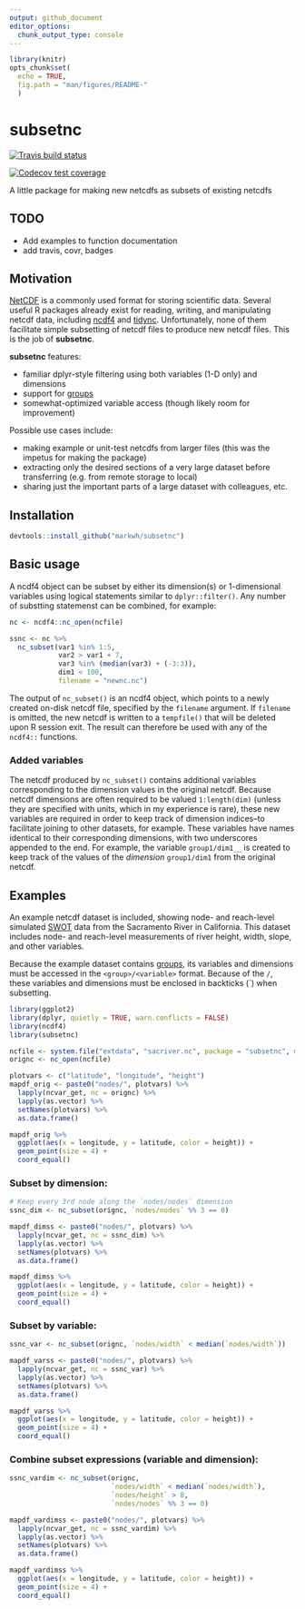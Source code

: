 ```yaml
---
output: github_document
editor_options: 
  chunk_output_type: console
---
```


<!-- README.md is generated from README.Rmd. Please edit that file -->


```r
library(knitr)
opts_chunk$set(
  echo = TRUE,
  fig.path = "man/figures/README-"
  )
```


# subsetnc

<!-- badges: start -->
[![Travis build status](https://travis-ci.org/markwh/subsetnc.svg?branch=master)](https://travis-ci.org/markwh/subsetnc)


[![Codecov test coverage](https://codecov.io/gh/markwh/subsetnc/branch/master/graph/badge.svg)](https://codecov.io/gh/markwh/subsetnc?branch=master)
<!-- badges: end -->

A little package for making new netcdfs as subsets of existing netcdfs

## TODO

- Add examples to function documentation
- add travis, covr, badges

## Motivation

[NetCDF](https://www.unidata.ucar.edu/software/netcdf/) is a commonly used format for storing scientific data. Several useful R packages already exist for reading, writing, and manipulating netcdf data, including [ncdf4]() and [tidync](https://github.com/ropensci/tidync). Unfortunately, none of them facilitate simple subsetting of netcdf files to produce new netcdf files. This is the job of **subsetnc**. 


**subsetnc** features:

- familiar dplyr-style filtering using both variables (1-D only) and dimensions
- support for [groups](https://www.unidata.ucar.edu/software/netcdf/docs/group__groups.html)
- somewhat-optimized variable access (though likely room for improvement)

Possible use cases include:

- making example or unit-test netcdfs from larger files (this was the impetus for making the package)
- extracting only the desired sections of a very large dataset before transferring (e.g. from remote storage to local)
- sharing just the important parts of a large dataset with colleagues, etc. 


## Installation

```r
devtools::install_github("markwh/subsetnc")
```

## Basic usage

A ncdf4 object can be subset by either its dimension(s) or 1-dimensional variables using logical statements similar to `dplyr::filter()`. Any number of substting statemenst can be combined, for example:

```r
nc <- ncdf4::nc_open(ncfile)

ssnc <- nc %>% 
  nc_subset(var1 %in% 1:5,
            var2 > var1 + 7,
            var3 %in% (median(var3) + (-3:3)),
            dim1 < 100,
            filename = "newnc.nc")
```


The output of `nc_subset()` is an ncdf4 object, which points to a newly created on-disk netcdf file, specified by the `filename` argument. If `filename` is omitted, the new netcdf is written to a `tempfile()` that will be deleted upon R session exit. The result can therefore be used with any of the `ncdf4::` functions. 


### Added variables

The netcdf produced by `nc_subset()` contains additional variables corresponding to the dimension values in the original netcdf. Because netcdf dimensions are often required to be valued `1:length(dim)` (unless they are specified with units, which in my experience is rare), these new variables are required in order to keep track of dimension indices--to facilitate joining to other datasets, for example. These variables have names identical to their corresponding dimensions, with two underscores appended to the end. For example, the variable `group1/dim1__` is created to keep track of the values of the *dimension* `group1/dim1` from the original netcdf. 

## Examples

An example netcdf dataset is included, showing node- and reach-level simulated [SWOT](https://swot.jpl.nasa.gov/) data from the Sacramento River in California. This dataset includes node- and reach-level measurements of river height, width, slope, and other variables. 

Because the example dataset contains [groups](https://www.unidata.ucar.edu/software/netcdf/docs/group__groups.html), its variables and dimensions must be accessed in the `<group>/<variable>` format. Because of the `/`, these variables and dimensions must be enclosed in backticks (\`) when subsetting. 

```r
library(ggplot2)
library(dplyr, quietly = TRUE, warn.conflicts = FALSE)
library(ncdf4)
library(subsetnc)

ncfile <- system.file("extdata", "sacriver.nc", package = "subsetnc", mustWork = TRUE)
orignc <- nc_open(ncfile)

plotvars <- c("latitude", "longitude", "height")
mapdf_orig <- paste0("nodes/", plotvars) %>% 
  lapply(ncvar_get, nc = orignc) %>% 
  lapply(as.vector) %>% 
  setNames(plotvars) %>% 
  as.data.frame()

mapdf_orig %>% 
  ggplot(aes(x = longitude, y = latitude, color = height)) + 
  geom_point(size = 4) +
  coord_equal()
```


### Subset by dimension:

```r
# Keep every 3rd node along the `nodes/nodes` dimension
ssnc_dim <- nc_subset(orignc, `nodes/nodes` %% 3 == 0)

mapdf_dimss <- paste0("nodes/", plotvars) %>% 
  lapply(ncvar_get, nc = ssnc_dim) %>% 
  lapply(as.vector) %>% 
  setNames(plotvars) %>% 
  as.data.frame()

mapdf_dimss %>% 
  ggplot(aes(x = longitude, y = latitude, color = height)) + 
  geom_point(size = 4) +
  coord_equal()

```


### Subset by variable: 

```r

ssnc_var <- nc_subset(orignc, `nodes/width` < median(`nodes/width`))

mapdf_varss <- paste0("nodes/", plotvars) %>% 
  lapply(ncvar_get, nc = ssnc_var) %>% 
  lapply(as.vector) %>% 
  setNames(plotvars) %>% 
  as.data.frame()

mapdf_varss %>% 
  ggplot(aes(x = longitude, y = latitude, color = height)) + 
  geom_point(size = 4) +
  coord_equal()

```


### Combine subset expressions (variable and dimension): 


```r

ssnc_vardim <- nc_subset(orignc, 
                         `nodes/width` < median(`nodes/width`),
                         `nodes/height` > 8,
                         `nodes/nodes` %% 3 == 0)

mapdf_vardimss <- paste0("nodes/", plotvars) %>% 
  lapply(ncvar_get, nc = ssnc_vardim) %>% 
  lapply(as.vector) %>% 
  setNames(plotvars) %>% 
  as.data.frame()

mapdf_vardimss %>% 
  ggplot(aes(x = longitude, y = latitude, color = height)) + 
  geom_point(size = 4) +
  coord_equal()

```


